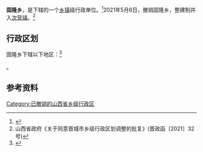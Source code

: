 {{中国乡级行政区|14/05/22/204/000}}

'''固隆乡'''，是{{PRC admin/fullname|14/05/22/204/000|3}}下辖的一个[[乡镇|乡镇]]级行政单位。<ref>{{PRC admin/ref sgc|{{PRC admin/parent|14/05/22/204/000}}}}</ref>2021年5月6日，撤销固隆乡，整建制并入[[次营镇|次营镇]]。<ref>山西省政府《关于同意晋城市乡级行政区划调整的批复》(晋政函〔2021〕32号)</ref>

== 行政区划 ==

固隆乡下辖以下地区：<ref>{{PRC admin/ref sgc|14/05/22/204/000}}</ref>

{{PRC admin/children|14/05/22/204/000}}。

== 参考资料 ==

{{reflist}}

{{PRC admin/navcat|14/05/22/204/000}}

[[Category:已撤销的山西省乡级行政区|Category:已撤销的山西省乡级行政区]]